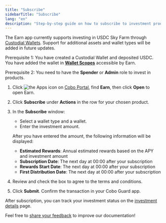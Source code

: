 ```yaml
---
title: "Subscribe"
sidebarTitle: "Subscribe"
lang: "en"
description: "Step-by-step guide on how to subscribe to investment products in the Earn app."
---
```


<Info>The Earn app currently supports investing in USDC Sky Farm through [Custodial Wallets](/en/portal/custodial-wallets/introduction). Support for additional assets and wallet types will be added in future updates.</Info>

<Note>Prerequisite 1: You have created a Custodial Wallet and deposited USDC. You have added the wallet in [**Wallet Scopes**](/en/apps/app-settings) accessible by Earn.</Note>

<Note>Prerequisite 2: You need to have the **Spender** or **Admin** role to invest in products.</Note>

1. Click <img src="/en/images/common/icon_apps.svg" className="icon" alt="the Apps icon"/> on [Cobo Portal](https://portal.cobo.com/login), find **Earn**, then click **Open** to open Earn.
2. Click **Subscribe** under **Actions** in the row for your chosen product.
3. In the **Subscribe** window:
   - Select a wallet type and a wallet.
   - Enter the investment amount.
   
   After you have entered the amount, the following information will be displayed:
      - **Estimated Rewards**: Annual estimated rewards based on the APY and investment amount
      - **Subscription Date**: The next day at 00:00 after your subscription
      - **Rewards Start Date**: The next day at 00:00 after your subscription
      - **First Distribution Date**: The next day at 00:00 after your subscription

4. Review and check the box to agree to the terms and conditions.
5. Click **Submit**. Confirm the transaction in your Cobo Guard app.

After subscription, you can track your investment status on the [investment details](/en/apps/earn/view) page.

<Tip>Feel free to [share your feedback](https://forms.zohopublic.com/cobo/form/DocumentFeedbackForm/formperma/QvLOhxJv1_JMsJ-1dleZ8Itb_7rzN-LtgvsDdxosoVI?referrername=manuals) to improve our documentation!</Tip>
